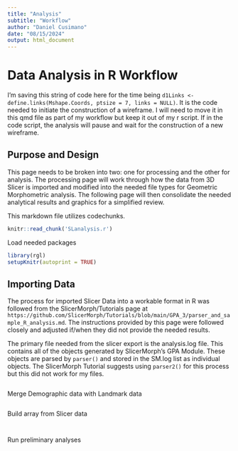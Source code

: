 ```yaml
---
title: "Analysis"
subtitle: "Workflow"
author: "Daniel Cusimano"
date: "08/15/2024"
output: html_document
---
```


# Data Analysis in R Workflow

I'm saving this string of code here for the time being `d1Links <- define.links(Mshape.Coords, ptsize = 7, links = NULL)`. It is the code needed to initiate the construction of a wireframe. I will need to move it in this qmd file as part of my workflow but keep it out of my r script. If in the code script, the analysis will pause and wait for the construction of a new wireframe. 

## Purpose and Design

This page needs to be broken into two: one for processing and the other for analysis. The processing page will work through how the data from 3D Slicer is imported and modified into the needed file types for Geometric Morphometric analysis. The following page will then consolidate the needed analytical results and graphics for a simplified review. 

This markdown file utilizes codechunks.
```r
knitr::read_chunk('SLanalysis.r')
```

Load needed packages

```r
library(rgl)
setupKnitr(autoprint = TRUE)
```

## Importing Data

The process for imported Slicer Data into a workable format in R was followed from the SlicerMorph/Tutorials page at `https://github.com/SlicerMorph/Tutorials/blob/main/GPA_3/parser_and_sample_R_analysis.md`. The instructions provided by this page were followed closely and adjusted if/when they did not provide the needed results. 

The primary file needed from the slicer export is the analysis.log file. This contains all of the objects generated by SlicerMorph's GPA Module. These objects are parsed by `parser()` and stored in the SM.log list as individual objects. The SlicerMorph Tutorial suggests using `parser2()` for this process but this did not work for my files. 

```r
```

Merge Demographic data with Landmark data

```r
```

Build array from Slicer data

```r
```

```r
```

Run preliminary analyses

```r
```

```r
```

```r
```

```r
```